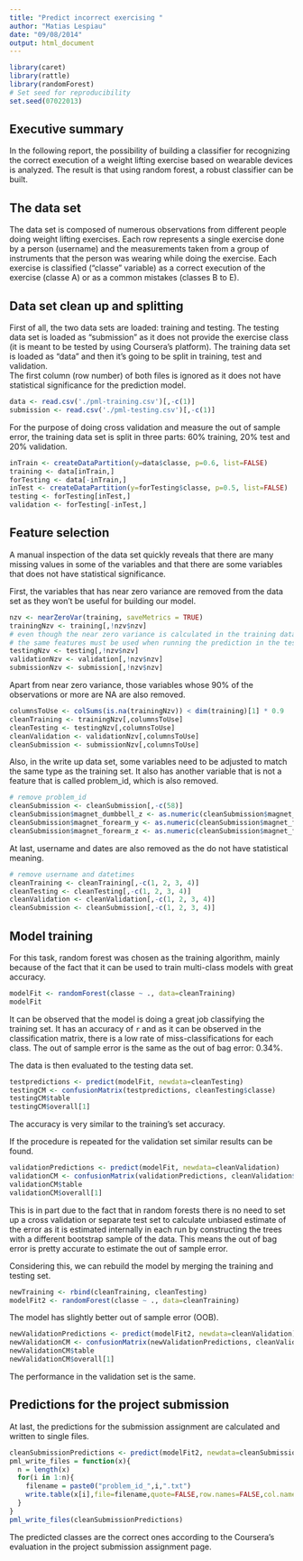 ```yaml
---
title: "Predict incorrect exercising "
author: "Matias Lespiau"
date: "09/08/2014"
output: html_document
---
```


```r
library(caret)
library(rattle)
library(randomForest)
# Set seed for reproducibility
set.seed(07022013)
```

Executive summary
-----------------
In the following report, the possibility of building a classifier for recognizing the correct execution of a weight lifting exercise based on wearable devices is analyzed. The result is that using random forest, a robust classifier can be built. 


The data set
-----------
The data set is composed of numerous observations from different people doing weight lifting exercises. Each row represents a single exercise done by a person (username) and the measurements taken from a group of instruments that the person was wearing while doing the exercise. Each exercise is classified ("classe" variable) as a correct execution of the exercise (classe A) or as a common mistakes (classes B to E).

Data set clean up and splitting
------------------------------
First of all, the two data sets are loaded: training and testing. The testing data set is loaded as "submission" as it does not provide the exercise class (it is meant to be tested by using Coursera's platform). The training data set is loaded as "data" and then it's going to be split in training, test and validation.  
The first column (row number) of both files is ignored as it does not have statistical significance for the prediction model.

```r
data <- read.csv('./pml-training.csv')[,-c(1)]
submission <- read.csv('./pml-testing.csv')[,-c(1)]
```

For the purpose of doing cross validation and measure the out of sample error, the training data set is split in three parts: 60% training, 20% test and 20% validation.  

```r
inTrain <- createDataPartition(y=data$classe, p=0.6, list=FALSE)
training <- data[inTrain,]
forTesting <- data[-inTrain,]
inTest <- createDataPartition(y=forTesting$classe, p=0.5, list=FALSE)
testing <- forTesting[inTest,]
validation <- forTesting[-inTest,] 
```

Feature selection
-----------------
A manual inspection of the data set quickly reveals that there are many missing values in some of the variables and that there are some variables that does not have statistical significance.

First, the variables that has near zero variance are removed from the data set as they won't be useful for building our model.
```r
nzv <- nearZeroVar(training, saveMetrics = TRUE)
trainingNzv <- training[,!nzv$nzv]
# even though the near zero variance is calculated in the training dataset
# the same features must be used when running the prediction in the test, validation and submission datasets.
testingNzv <- testing[,!nzv$nzv]
validationNzv <- validation[,!nzv$nzv]
submissionNzv <- submission[,!nzv$nzv]
```

Apart from near zero variance, those variables whose 90% of the observations or more are NA are also removed.
```r
columnsToUse <- colSums(is.na(trainingNzv)) < dim(training)[1] * 0.9
cleanTraining <- trainingNzv[,columnsToUse]
cleanTesting <- testingNzv[,columnsToUse]
cleanValidation <- validationNzv[,columnsToUse]
cleanSubmission <- submissionNzv[,columnsToUse]
```

Also, in the write up data set, some variables need to be adjusted to match the same type as the training set. It also has another variable that is not a feature that is called problem_id, which is also removed.
```r
# remove problem_id
cleanSubmission <- cleanSubmission[,-c(58)]
cleanSubmission$magnet_dumbbell_z <- as.numeric(cleanSubmission$magnet_dumbbell_z)
cleanSubmission$magnet_forearm_y <- as.numeric(cleanSubmission$magnet_forearm_y)
cleanSubmission$magnet_forearm_z <- as.numeric(cleanSubmission$magnet_forearm_z)
```

At last, username and dates are also removed as the do not have statistical meaning. 
```r
# remove username and datetimes
cleanTraining <- cleanTraining[,-c(1, 2, 3, 4)]
cleanTesting <- cleanTesting[,-c(1, 2, 3, 4)]
cleanValidation <- cleanValidation[,-c(1, 2, 3, 4)]
cleanSubmission <- cleanSubmission[,-c(1, 2, 3, 4)]
```


Model training
--------------
For this task, random forest was chosen as the training algorithm, mainly because of the fact that it can be used to train multi-class models with great accuracy.


```r
modelFit <- randomForest(classe ~ ., data=cleanTraining)
modelFit
```
It can be observed that the model is doing a great job classifying the training set. It has an accuracy of `r ` and as it can be observed in the classification matrix, there is a low rate of miss-classifications for each class. The out of sample error is the same as the out of bag error: 0.34%. 

The data is then evaluated to the testing data set.
```r
testpredictions <- predict(modelFit, newdata=cleanTesting)
testingCM <- confusionMatrix(testpredictions, cleanTesting$classe)
testingCM$table
testingCM$overall[1]
```
The accuracy is very similar to the training's set accuracy. 

If the procedure is repeated for the validation set similar results can be found.

```r
validationPredictions <- predict(modelFit, newdata=cleanValidation)
validationCM <- confusionMatrix(validationPredictions, cleanValidation$classe)
validationCM$table
validationCM$overall[1]
```
This is in part due to the fact that in random forests there is no need to set up a cross validation or separate test set to calculate unbiased estimate of the error as it is estimated internally in each run by constructing the trees with a different bootstrap sample of the data. This means the out of bag error is pretty accurate to estimate the out of sample error.

Considering this, we can rebuild the model by merging the training and testing set.
```r
newTraining <- rbind(cleanTraining, cleanTesting)
modelFit2 <- randomForest(classe ~ ., data=cleanTraining)
```
The model has slightly better out of sample error (OOB).

```r
newValidationPredictions <- predict(modelFit2, newdata=cleanValidation)
newValidationCM <- confusionMatrix(newValidationPredictions, cleanValidation$classe)
newValidationCM$table
newValidationCM$overall[1]
```
The performance in the validation set is the same.

Predictions for the project submission
--------------------------------------
At last, the predictions for the submission assignment are calculated and written to single files.
```r
cleanSubmissionPredictions <- predict(modelFit2, newdata=cleanSubmission)
pml_write_files = function(x){
  n = length(x)
  for(i in 1:n){
    filename = paste0("problem_id_",i,".txt")
    write.table(x[i],file=filename,quote=FALSE,row.names=FALSE,col.names=FALSE)
  }
}
pml_write_files(cleanSubmissionPredictions)
```
The predicted classes are the correct ones according to the Coursera's evaluation in the project submission assignment page.
